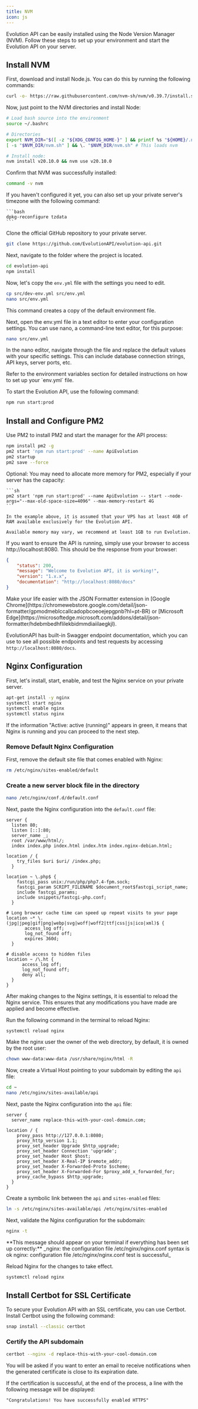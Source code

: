 ```yaml
---
title: NVM
icon: js
---
```


Evolution API can be easily installed using the Node Version Manager (NVM). Follow these steps to set up your environment and start the Evolution API on your server.

## Install NVM

First, download and install Node.js. You can do this by running the following commands:

```bash
curl -o- https://raw.githubusercontent.com/nvm-sh/nvm/v0.39.7/install.sh | bash
```

Now, just point to the NVM directories and install Node:

```bash Terminal
# Load bash source into the environment
source ~/.bashrc

# Directories
export NVM_DIR="$([ -z "${XDG_CONFIG_HOME-}" ] && printf %s "${HOME}/.nvm" || printf %s "${XDG_CONFIG_HOME}/nvm")"
[ -s "$NVM_DIR/nvm.sh" ] && \. "$NVM_DIR/nvm.sh" # This loads nvm

# Install node:
nvm install v20.10.0 && nvm use v20.10.0
```

Confirm that NVM was successfully installed:

```bash
command -v nvm
```

<Info>
    If you haven't configured it yet, you can also set up your private server's timezone with the following command:

    ```bash
    dpkg-reconfigure tzdata
    ```
</Info>

Clone the official GitHub repository to your private server.

```bash
git clone https://github.com/EvolutionAPI/evolution-api.git
```

Next, navigate to the folder where the project is located.

```bash
cd evolution-api
npm install
```

Now, let's copy the `env.yml` file with the settings you need to edit.

```bash
cp src/dev-env.yml src/env.yml
nano src/env.yml
```

This command creates a copy of the default environment file.

Next, open the env.yml file in a text editor to enter your configuration settings. You can use nano, a command-line text editor, for this purpose:

```bash
nano src/env.yml
```

In the nano editor, navigate through the file and replace the default values with your specific settings. This can include database connection strings, API keys, server ports, etc.

<Info>
    Refer to the environment variables section for detailed instructions on how to set up your `env.yml` file.
</Info>

To start the Evolution API, use the following command:

```bash
npm run start:prod
```

## Install and Configure PM2

Use PM2 to install PM2 and start the manager for the API process:

```bash Terminal
npm install pm2 -g
pm2 start 'npm run start:prod' --name ApiEvolution
pm2 startup
pm2 save --force
```

<Info>
    Optional:
    You may need to allocate more memory for PM2, especially if your server has the capacity:

    ```sh
    pm2 start 'npm run start:prod' --name ApiEvolution -- start --node-args="--max-old-space-size=4096" --max-memory-restart 4G
    ```

    In the example above, it is assumed that your VPS has at least 4GB of RAM available exclusively for the Evolution API.

    Available memory may vary, we recommend at least 1GB to run Evolution.
</Info>

If you want to ensure the API is running, simply use your browser to access http://localhost:8080. This should be the response from your browser:

```json http://localhost:8080/
{
    "status": 200,
    "message": "Welcome to Evolution API, it is working!",
    "version": "1.x.x",
    "documentation": "http://localhost:8080/docs"
}
```

<Tip>
    Make your life easier with the JSON Formatter extension in [Google Chrome](https://chromewebstore.google.com/detail/json-formatter/gpmodmeblccallcadopbcoeoejepgpnb?hl=pt-BR) or [Microsoft Edge](https://microsoftedge.microsoft.com/addons/detail/json-formatter/hdebmbedhflilekbidmmdiaiilaegkjl).
</Tip>

EvolutionAPI has built-in Swagger endpoint documentation, which you can use to see all possible endpoints and test requests by accessing `http://localhost:8080/docs`.

## Nginx Configuration

First, let's install, start, enable, and test the Nginx service on your private server.

```bash Terminal
apt-get install -y nginx
systemctl start nginx
systemctl enable nginx
systemctl status nginx
```

If the information "Active: active (running)" appears in green, it means that Nginx is running and you can proceed to the next step.

### Remove Default Nginx Configuration

First, remove the default site file that comes enabled with Nginx:

```bash
rm /etc/nginx/sites-enabled/default
```

### Create a new server block file in the directory

```bash
nano /etc/nginx/conf.d/default.conf
```

Next, paste the Nginx configuration into the `default.conf` file:

```nginx /etc/nginx/conf.d/default.conf
server {
  listen 80;
  listen [::]:80;
  server_name _;
  root /var/www/html/;
  index index.php index.html index.htm index.nginx-debian.html;

location / {
    try_files $uri $uri/ /index.php;
  }

location ~ \.php$ {
    fastcgi_pass unix:/run/php/php7.4-fpm.sock;
    fastcgi_param SCRIPT_FILENAME $document_root$fastcgi_script_name;
    include fastcgi_params;
    include snippets/fastcgi-php.conf;
  }

# Long browser cache time can speed up repeat visits to your page
location ~* \.(jpg|jpeg|gif|png|webp|svg|woff|woff2|ttf|css|js|ico|xml)$ {
       access_log off;
       log_not_found off;
       expires 360d;
  }

# disable access to hidden files
location ~ /\.ht {
      access_log off;
      log_not_found off;
      deny all;
  }
}
```

After making changes to the Nginx settings, it is essential to reload the Nginx service. This ensures that any modifications you have made are applied and become effective.

Run the following command in the terminal to reload Nginx:

```bash
systemctl reload nginx
```

Make the nginx user the owner of the web directory, by default, it is owned by the root user:

```bash
chown www-data:www-data /usr/share/nginx/html -R
```

Now, create a Virtual Host pointing to your subdomain by editing the `api` file:

```bash
cd ~
nano /etc/nginx/sites-available/api
```

Next, paste the Nginx configuration into the `api` file:

```nginx /etc/nginx/sites-available/api
server {
  server_name replace-this-with-your-cool-domain.com;

location / {
    proxy_pass http://127.0.0.1:8080;
    proxy_http_version 1.1;
    proxy_set_header Upgrade $http_upgrade;
    proxy_set_header Connection 'upgrade';
    proxy_set_header Host $host;
    proxy_set_header X-Real-IP $remote_addr;
    proxy_set_header X-Forwarded-Proto $scheme;
    proxy_set_header X-Forwarded-For $proxy_add_x_forwarded_for;
    proxy_cache_bypass $http_upgrade;
  }
}
```

Create a symbolic link between the `api` and `sites-enabled` files:

```bash
ln -s /etc/nginx/sites-available/api /etc/nginx/sites-enabled
```

Next, validate the Nginx configuration for the subdomain:

```bash
nginx -t
```

<Note>
    **This message should appear on your terminal if everything has been set up correctly:**
    _nginx: the configuration file /etc/nginx/nginx.conf syntax is ok nginx: configuration file /etc/nginx/nginx.conf test is successful_
</Note>

Reload Nginx for the changes to take effect.

```bash
systemctl reload nginx
```

## Install Certbot for SSL Certificate

To secure your Evolution API with an SSL certificate, you can use Certbot. Install Certbot using the following command:

```bash
snap install --classic certbot
```

### Certify the API subdomain

```bash
certbot --nginx -d replace-this-with-your-cool-domain.com
```

You will be asked if you want to enter an email to receive notifications when the generated certificate is close to its expiration date.

<Note>
    If the certification is successful, at the end of the process, a line with the following message will be displayed:

    "Congratulations! You have successfully enabled HTTPS"
</Note>